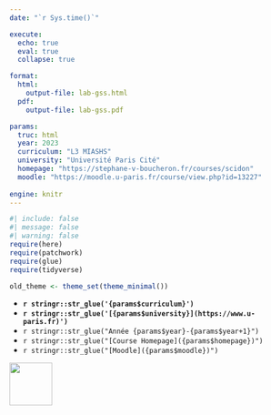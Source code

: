 ```yaml
---
date: "`r Sys.time()`"

execute:
  echo: true
  eval: true
  collapse: true

format:
  html:
    output-file: lab-gss.html
  pdf:
    output-file: lab-gss.pdf

params:
  truc: html
  year: 2023 
  curriculum: "L3 MIASHS"
  university: "Université Paris Cité"
  homepage: "https://stephane-v-boucheron.fr/courses/scidon"
  moodle: "https://moodle.u-paris.fr/course/view.php?id=13227"
  
engine: knitr
---
```



```r
#| include: false
#| message: false
#| warning: false
require(here)
require(patchwork)
require(glue)
require(tidyverse)

old_theme <- theme_set(theme_minimal())
```

::: {layout="[80,20]"}

::: {#first-column}



- **`r stringr::str_glue('{params$curriculum}')`**
- **`r stringr::str_glue('[{params$university}](https://www.u-paris.fr)')`**
- `r stringr::str_glue("Année {params$year}-{params$year+1}")`
- `r stringr::str_glue("[Course Homepage]({params$homepage})")`  
- `r stringr::str_glue("[Moodle]({params$moodle})")`

::: 

::: {#second-column}
![](./IMG/UniversiteParis_monogramme_couleur_RVB.png){align="right" style="size:50px;" width=75}
:::

:::
